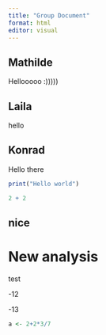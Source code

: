 ```yaml
---
title: "Group Document"
format: html
editor: visual
---
```


## Mathilde

Hellooooo :)))))

## Laila

hello

## Konrad

Hello there

```r
print("Hello world")
```

```r
2 + 2
```

## nice

# New analysis

test

-12

-13

```r
a <- 2+2*3/7
```
